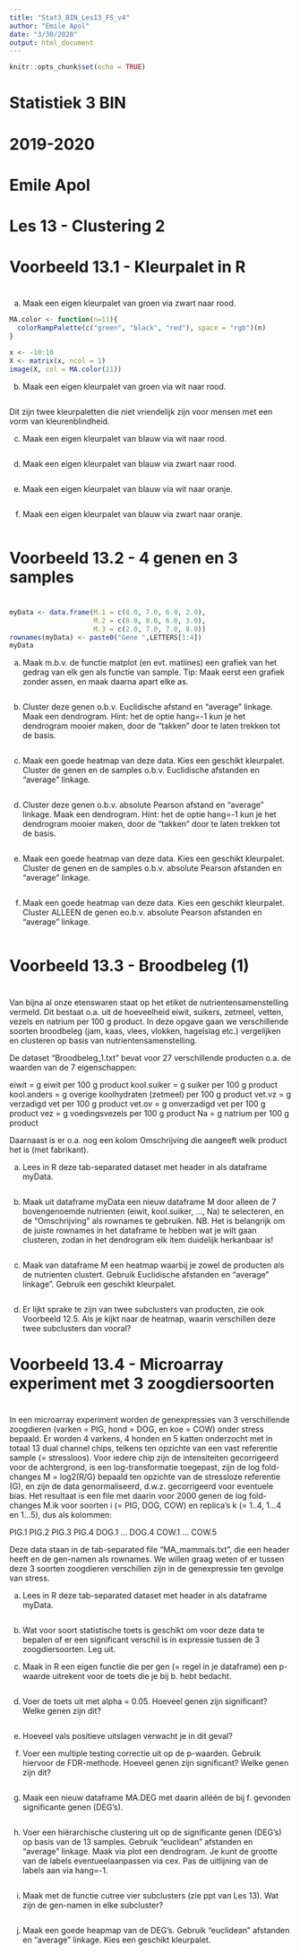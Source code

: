 ---
title: "Stat3_BIN_Les13_FS_v4"
author: "Emile Apol"
date: "3/30/2020"
output: html_document
---

```{r setup, include=FALSE}
knitr::opts_chunk$set(echo = TRUE)
```


###############################################################################
#
# Statistiek 3 BIN
#
# 2019-2020
#
# Emile Apol 
#
# Les 13 - Clustering 2
#
###############################################################################


###############################################################################
#
# Voorbeeld 13.1 - Kleurpalet in R
#
###############################################################################

a) Maak een eigen kleurpalet van groen via zwart naar rood.

```{r}
MA.color <- function(n=11){
  colorRampPalette(c("green", "black", "red"), space = "rgb")(n)
}
```
```{r}
x <- -10:10
X <- matrix(x, ncol = 1)
image(X, col = MA.color(21))
```


b) Maak een eigen kleurpalet van groen via wit naar rood.


```{r}

```


Dit zijn twee kleurpaletten die niet vriendelijk zijn voor mensen met een vorm van kleurenblindheid.

c) Maak een eigen kleurpalet van blauw via wit naar rood.


```{r}

```

d) Maak een eigen kleurpalet van blauw via zwart naar rood.


```{r}

```


e) Maak een eigen kleurpalet van blauw via wit naar oranje.


```{r}

```

f) Maak een eigen kleurpalet van blauw via zwart naar oranje.


```{r}

```



###############################################################################
#
# Voorbeeld 13.2 - 4 genen en 3 samples
#
###############################################################################

```{r}
myData <- data.frame(M.1 = c(8.0, 7.0, 6.0, 2.0),
                     M.2 = c(8.0, 8.0, 6.0, 3.0),
                     M.3 = c(2.0, 7.0, 7.0, 8.0))
rownames(myData) <- paste0("Gene ",LETTERS[1:4])
myData
```

a) Maak m.b.v. de functie matplot (en evt. matlines) een grafiek van het gedrag van elk gen als functie van sample. Tip: Maak eerst een grafiek zonder assen, en maak daarna apart elke as.

```{r}

```




b) Cluster deze genen o.b.v. Euclidische afstand en "average" linkage. Maak een dendrogram. Hint: het de optie hang=-1 kun je het dendrogram mooier maken, door de "takken" door te laten trekken tot de basis.


```{r}

```

c) Maak een goede heatmap van deze data. Kies een geschikt kleurpalet. Cluster de genen en de samples o.b.v. Euclidische afstanden en "average" linkage.

```{r}

```


d) Cluster deze genen o.b.v. absolute Pearson afstand en "average" linkage. Maak een dendrogram. Hint: het de optie hang=-1 kun je het dendrogram mooier maken, door de "takken" door te laten trekken tot de basis.

```{r}

```


e) Maak een goede heatmap van deze data. Kies een geschikt kleurpalet. Cluster de genen en de samples o.b.v. absolute Pearson afstanden en "average" linkage.


```{r}

```


f) Maak een goede heatmap van deze data. Kies een geschikt kleurpalet. Cluster ALLEEN de genen eo.b.v. absolute Pearson afstanden en "average" linkage.

```{r}

```




###############################################################################
#
# Voorbeeld 13.3 - Broodbeleg (1)
#
###############################################################################

Van bijna al onze etenswaren staat op het etiket de nutrientensamenstelling vermeld. Dit bestaat o.a. uit de hoeveelheid eiwit, suikers, zetmeel, vetten, vezels en natrium per 100 g product. In deze opgave gaan we verschillende soorten broodbeleg (jam, kaas, vlees, vlokken, hagelslag etc.) vergelijken en clusteren op basis van nutrientensamenstelling.

De dataset “Broodbeleg_1.txt” bevat voor 27 verschillende producten o.a. de waarden van de 7 eigenschappen:

  eiwit        = g eiwit per 100 g product
  kool.suiker  = g suiker per 100 g product
  kool.anders  = g overige koolhydraten (zetmeel) per 100 g product
  vet.vz       = g verzadigd vet per 100 g product
  vet.ov       = g onverzadigd vet per 100 g product
  vez          = g voedingsvezels per 100 g product
  Na           = g natrium per 100 g product
  
Daarnaast is er o.a. nog een kolom Omschrijving die aangeeft welk product het is (met fabrikant).

a) Lees in R deze tab-separated dataset met header in als dataframe myData.

```{r}

```


b) Maak uit dataframe myData een nieuw dataframe M door alleen de 7 bovengenoemde nutrienten (eiwit, kool.suiker, ..., Na) te selecteren, en de "Omschrijving" als rownames te gebruiken. NB. Het is belangrijk om de juiste rownames in het dataframe te hebben wat je wilt gaan clusteren, zodan in het dendrogram elk item duidelijk herkanbaar is!


```{r}

```

c) Maak van dataframe M een heatmap waarbij je zowel de producten als de nutrienten clustert. Gebruik Euclidische afstanden en "average" linkage". Gebruik een geschikt kleurpalet.

```{r}

```

d) Er lijkt sprake te zijn van twee subclusters van producten, zie ook Voorbeeld 12.5. Als je kijkt naar de heatmap, waarin verschillen deze twee subclusters dan vooral?







###############################################################################
#
# Voorbeeld 13.4 - Microarray experiment met 3 zoogdiersoorten
#
###############################################################################

In een microarray experiment worden de genexpressies van 3 verschillende zoogdieren (varken = PIG, hond = DOG, en koe = COW) onder stress bepaald. Er worden 4 varkens, 4 honden en 5 katten onderzocht met in totaal 13 dual channel chips, telkens ten opzichte van een vast referentie sample (= stressloos). Voor iedere chip zijn de intensiteiten gecorrigeerd voor de achtergrond, is een log-transformatie toegepast, zijn de log fold-changes M = log2(R/G) bepaald ten opzichte van de stressloze referentie (G), en zijn de data genormaliseerd, d.w.z. gecorrigeerd voor eventuele bias. Het resultaat is een file met daarin voor 2000 genen de log fold-changes M.ik voor soorten i (= PIG, DOG, COW) en replica’s k (= 1..4, 1…4 en
1…5), dus als kolommen:

PIG.1 PIG.2 PIG.3 PIG.4 DOG.1 … DOG.4 COW.1 … COW.5

Deze data staan in de tab-separated file “MA_mammals.txt”, die een header heeft en de gen-namen als rownames. We willen graag weten of er tussen deze 3 soorten zoogdieren verschillen zijn in de genexpressie ten gevolge van stress.


a) Lees in R deze tab-separated dataset met header in als dataframe myData.

```{r}

```

b) Wat voor soort statistische toets is geschikt om voor deze data te bepalen of er een significant verschil is in expressie tussen de 3 zoogdiersoorten. Leg uit.




c) Maak in R een eigen functie die per gen (= regel in je dataframe) een p-waarde uitrekent voor de toets die je bij b. hebt bedacht.

```{r}

```

d) Voer de toets uit met alpha = 0.05. Hoeveel genen zijn significant? Welke genen zijn dit?

```{r}

```

e) Hoeveel vals positieve uitslagen verwacht je in dit geval?




f) Voer een multiple testing correctie uit op de p-waarden. Gebruik hiervoor de FDR-methode. Hoeveel genen zijn significant? Welke genen zijn dit?

```{r}

```

g) Maak een nieuw dataframe MA.DEG met daarin alléén de bij f. gevonden significante genen (DEG’s).

```{r}

```

h) Voer een hiërarchische clustering uit op de significante genen (DEG’s) op basis van de 13 samples. Gebruik “euclidean” afstanden en “average” linkage. Maak via plot een dendrogram. Je kunt de grootte van de labels eventueelaanpassen via cex. Pas de uitlijning van de labels aan via hang=-1.

```{r}

```


i) Maak met de functie cutree vier subclusters (zie ppt van Les 13). Wat zijn de gen-namen in elke subcluster?

```{r}

```


j) Maak een goede heapmap van de DEG's. Gebruik “euclidean” afstanden en “average” linkage. Kies een geschikt kleurpalet.

```{r}

```















